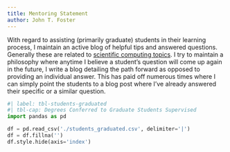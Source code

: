 ```yaml
---
title: Mentoring Statement
author: John T. Foster 
---
```


With regard to assisting (primarily graduate) students in their learning process, I maintain an active blog of helpful tips and answered questions. Generally these are related to [scientific computing topics](https://johnfoster.pge.utexas.edu/blog/posts/hackathon/). I try to maintain a philosophy where anytime I believe a student's question will come up again in the future, I write a blog detailing the path forward as opposed to providing an individual answer. This has paid off numerous times where I can simply point the students to a blog post where I've already answered their specific or a similar question.

```python
#| label: tbl-students-graduated
#| tbl-cap: Degrees Conferred to Graduate Students Supervised
import pandas as pd

df = pd.read_csv('./students_graduated.csv', delimiter='|')
df = df.fillna('')
df.style.hide(axis='index')
```
